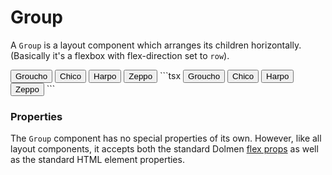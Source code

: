 
# Group

A `Group` is a layout component which arranges its children horizontally. (Basically it's
a flexbox with flex-direction set to `row`).

<DemoSection>
  <Group gap="xl">
    <Button>Groucho</Button>
    <Button>Chico</Button>
    <Button>Harpo</Button>
    <Button>Zeppo</Button>
  </Group>
</DemoSection>
<SourceCode>
```tsx
<Group gap="xl">
  <Button>Groucho</Button>
  <Button>Chico</Button>
  <Button>Harpo</Button>
  <Button>Zeppo</Button>
</Group>
```
</SourceCode>

### Properties

The `Group` component has no special properties of its own. However, like all layout components,
it accepts both the standard Dolmen <A href="../../start/flex">flex props</A> as well as the
standard HTML element properties.
